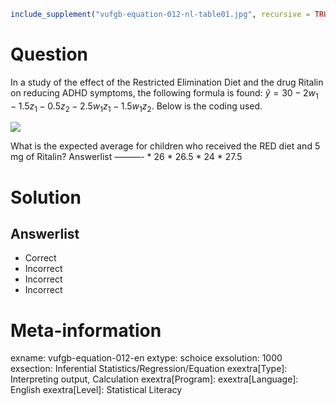 ```r
include_supplement("vufgb-equation-012-nl-table01.jpg", recursive = TRUE)
```

Question
========

In a study of the effect of the Restricted Elimination Diet and the drug Ritalin on reducing ADHD symptoms, the following formula is found: $\hat{y} = 30-2w_{1}-1.5z_{1}-0.5z_{2}-2.5w_{1}z_{1}-1.5w_{1}z_{2}$. Below is the coding used.

![](vufgb-equation-012-nl-table01.jpg)

What is the expected average for children who received the RED diet and 5 mg of Ritalin? 
Answerlist
----------
* 26
* 26.5
* 24
* 27.5

Solution
========

Answerlist
----------
* Correct
* Incorrect
* Incorrect
* Incorrect

Meta-information
================
exname: vufgb-equation-012-en
extype: schoice
exsolution: 1000
exsection: Inferential Statistics/Regression/Equation
exextra[Type]: Interpreting output, Calculation
exextra[Program]: 
exextra[Language]: English
exextra[Level]: Statistical Literacy
